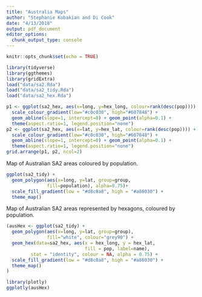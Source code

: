 ```yaml
---
title: "Australia Maps"
author: "Stephanie Kobakian and Di Cook"
date: "4/13/2018"
output: pdf_document
editor_options: 
  chunk_output_type: console
---
```


```r
knitr::opts_chunk$set(echo = TRUE)
```


```r
library(tidyverse)
library(ggthemes)
library(gridExtra)
load("data/sa2.Rda")
load("data/sa2_tidy.Rda")
load("data/sa2_hex.Rda")
```
 

```r
p1 <- ggplot(sa2_hex, aes(x=long, y=hex_long, colour=rank(desc(pop)))) +
  scale_colour_gradient(low="#c0c030", high="#607848") +
  geom_abline(slope=1, intercept=0) + geom_point(alpha=0.1) +
  theme(aspect.ratio=1, legend.position="none")
p2 <- ggplot(sa2_hex, aes(x=lat, y=hex_lat, colour=rank(desc(pop)))) +
  scale_colour_gradient(low="#c0c030", high="#607848") +
  geom_abline(slope=1, intercept=0) + geom_point(alpha=0.1) +
  theme(aspect.ratio=1, legend.position="none")
grid.arrange(p1, p2, ncol=2)

```

Map of Australian SA2 areas coloured by population.

```r
ggplot(sa2_tidy) +
  geom_polygon(aes(x=long, y=lat, group=group,
               fill=population), alpha=0.75)+
  scale_fill_gradient(low = "#d8c0a8", high = "#a86030") +
  theme_map()
```

Map of Australian SA2 areas represented by hexagons, coloured by population.

```r
(ausHex <- ggplot(sa2_tidy) +
  geom_polygon(aes(x=long, y=lat, group=group),
               fill="white", colour="grey90") +
  geom_hex(data=sa2_hex, aes(x = hex_long, y = hex_lat,
                             fill = pop, label=name),
         stat = "identity", colour = NA, alpha = 0.75) +
  scale_fill_gradient(low = "#d8c0a8", high = "#a86030") +
  theme_map()
)

library(plotly)
ggplotly(ausHex)
```

